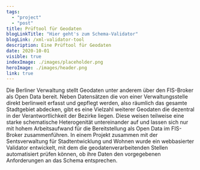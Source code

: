 ```yaml
---
tags:
  - "project"
  - "post"
title: Prüftool für Geodaten
blogLinkTitle: "Hier geht's zum Schema-Validator"
blogLink: /xml-validator-tool
description: Eine Prüftool für Geodaten
date: 2020-10-01
visible: true
indexImage: ./images/placeholder.png
heroImage: ./images/header.png
link: true
---
```


Die Berliner Verwaltung stellt Geodaten unter anderem über den FIS-Broker als Open Data bereit. Neben Datensätzen die von einer Verwaltungsstelle direkt berlinweit erfasst und gepflegt werden, also räumlich das gesamte Stadtgebiet abdecken, gibt es eine Vielzahl weiterer Geodaten die dezentral in der Verantwortlichkeit der Bezirke liegen. Diese weisen teilweise eine starke schematische Heterogenität untereinander auf und lassen sich nur mit hohem Arbeitsaufwand für die Bereitstellung als Open Data im FIS-Broker zusammenführen. In einem Projekt zusammen mit der Sentsverwaltung für Stadtentwicklung und Wohnen wurde ein webbasierter Validator entwickelt, mit dem die geodatenverarbeitenden Stellen automatisiert prüfen können, ob ihre Daten den vorgegebenen Anforderungen an das Schema entsprechen.
